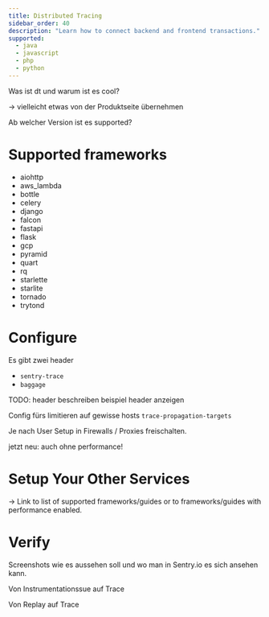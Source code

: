 ```yaml
---
title: Distributed Tracing
sidebar_order: 40
description: "Learn how to connect backend and frontend transactions."
supported:
  - java
  - javascript
  - php
  - python
---
```


Was ist dt und warum ist es cool?

-> vielleicht etwas von der Produktseite übernehmen

Ab welcher Version ist es supported?

# Supported frameworks

- aiohttp
- aws_lambda
- bottle
- celery
- django
- falcon
- fastapi
- flask
- gcp
- pyramid
- quart
- rq
- starlette
- starlite
- tornado
- trytond

# Configure

Es gibt zwei header

- `sentry-trace`
- `baggage`

TODO: header beschreiben
beispiel header anzeigen

Config fürs limitieren auf gewisse hosts
`trace-propagation-targets`

Je nach User Setup in Firewalls / Proxies freischalten.

jetzt neu: auch ohne performance!

# Setup Your Other Services

-> Link to list of supported frameworks/guides or to frameworks/guides with performance enabled.

# Verify

Screenshots wie es aussehen soll und wo man in Sentry.io es sich ansehen kann.

Von Instrumentationssue auf Trace

Von Replay auf Trace
